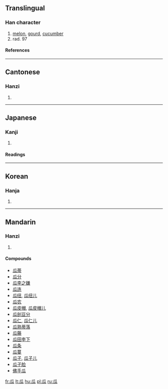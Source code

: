 {{see|爪}}
==Translingual==
===Han character===
{{Han char|rn=97|rad=瓜|as=00|sn=5|four=7223<sub>0</sub>|canj=竹女戈人 (HVIO)}}
# [[melon]], [[gourd]], [[cucumber]]
# rad. 97
====References====
{{Han ref|kx=0746.010|dkj=21371|dj=1154.140|hdz=42654.010|uh=74DC|ud=29916|bh=A5CA|bd=42442}}

----
==Cantonese==
===Hanzi===
{{yue-hanzi|jyut=|y=gwa1}}
# {{defn|Cantonese}}

----
==Japanese==
===Kanji===
{{ja-kanji|grade=|rs=瓜00}}
# {{defn|Japanese}} 
====Readings====
{{ja-readings|on=[[か]] (ka)|kun=[[うり]] (uri)}}

----
==Korean==
===Hanja===
{{ko-hanja|hangeul=[[과]]|eumhun=|rv=gwa|mr=kwa|y=kwa}}
# {{defn|Korean}}

----
==Mandarin==
===Hanzi===
{{cmn-hanzi|pin=[[guā]] ([[gua1]])|wg=kua<sup>1</sup>}}
# {{defn|Mandarin}}

====Compounds====
*[[瓜蒂]]
*[[瓜分]]
*[[瓜李之嫌]]
*[[瓜连]]
*[[瓜纽]], [[瓜纽儿]]
*[[瓜农]]
*[[瓜皮帽]], [[瓜皮帽儿]]
*[[瓜剖豆分]]
*[[瓜仁]], [[瓜仁儿]]
*[[瓜熟蒂落]]
*[[瓜藤]]
*[[瓜田李下]]
*[[瓜条]]
*[[瓜蔓]]
*[[瓜子]], [[瓜子儿]]
*[[瓜子脸]]
*[[佛手瓜]]

[[fr:瓜]]
[[lt:瓜]]
[[hu:瓜]]
[[pl:瓜]]
[[ru:瓜]]